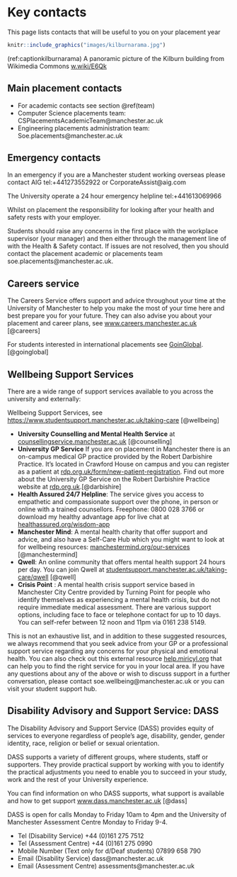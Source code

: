 # Key contacts {#contacts}

This page lists contacts that will be useful to you on your placement year

```r
knitr::include_graphics("images/kilburnarama.jpg")
```
(ref:captionkilburnarama) A panoramic picture of the Kilburn building from Wikimedia Commons [w.wiki/E6Qk](https://w.wiki/E6Qk)


## Main placement contacts {#main}

* For academic contacts see section \@ref(team)
* Computer Science placements team: CSPlacementsAcademicTeam@manchester.ac.uk
* Engineering placements administration team: Soe.placements@manchester.ac.uk

## Emergency contacts {#emergency}
In an emergency if you are a Manchester student working overseas please contact AIG tel:+441273552922 or CorporateAssist@aig.com

The University operate a 24 hour emergency helpline tel:+441613069966

Whilst on placement the responsibility for looking after your health and safety rests with your employer.

Students should raise any concerns in the first place with the workplace supervisor (your manager) and then either through the management line of with the Health & Safety contact. If issues are not resolved, then you should contact the placement academic or placements team soe.placements@manchester.ac.uk.


## Careers service {#careers}

The Careers Service offers support and advice throughout your time at the University of Manchester to help you make the most of your time here and best prepare you for your future. They can also advise you about your placement and career plans, see [www.careers.manchester.ac.uk](https://www.careers.manchester.ac.uk/) [@careers]

For students interested in international placements see [GoinGlobal](https://www.careers.manchester.ac.uk/international/goinglobal/). [@goinglobal]

## Wellbeing Support Services {#wellbeing}

There are a wide range of support services available to you across the university and externally:

Wellbeing Support Services, see [https://www.studentsupport.manchester.ac.uk/taking-care](https://www.studentsupport.manchester.ac.uk/taking-care/) [@wellbeing]

* **University Counselling and Mental Health Service** at [counsellingservice.manchester.ac.uk](https://www.counsellingservice.manchester.ac.uk/) [@counselling]
* **University GP Service** If you are on placement in Manchester there is an on-campus medical GP practice provided by the Robert Darbishire Practice. It’s located in Crawford House on campus and you can register as a patient at [rdp.org.uk/form/new-patient-registration](https://rdp.org.uk/form/new-patient-registration/).  Find out more about the University GP Service on the Robert Darbishire Practice website at [rdp.org.uk](https://rdp.org.uk).[@darbishire]
* **Health Assured 24/7 Helpline**: The service gives you access to empathetic and compassionate support over the phone, in person or online with a trained counsellors. Freephone: 0800 028 3766 or download my healthy advantage app for live chat at [healthassured.org/wisdom-app](https://www.healthassured.org/wisdom-app/)
* **Manchester Mind**: A mental health charity that offer support and advice, and also have a Self-Care Hub which you might want to look at for wellbeing resources: [manchestermind.org/our-services](https://www.manchestermind.org/our-services/) [@manchestermind]
* **Qwell**: An online community that offers mental health support 24 hours per day. You can join Qwell
at [studentsupport.manchester.ac.uk/taking-care/qwell](https://www.studentsupport.manchester.ac.uk/taking-care/qwell/) [@qwell]
* **Crisis Point** : A mental health crisis support service based in Manchester City Centre provided by Turning Point for people who identify themselves as experiencing a mental health crisis, but do not require immediate medical assessment. There are various support options, including face to face or telephone contact for up to 10 days. You can self-refer between 12 noon and 11pm via 0161 238 5149.


This is not an exhaustive list, and in addition to these suggested resources, we always recommend that you seek advice from your GP or a professional support service regarding any concerns for your physical and emotional health. You can also check out this external resource [help.miricyl.org](https://help.miricyl.org) that can help you to find the right service for you in your local area. If you have any questions about any of the above or wish to discuss support in a further conversation, please
contact soe.wellbeing@manchester.ac.uk or you can visit your student support hub.


## Disability Advisory and Support Service: DASS {#dass}

The Disability Advisory and Support Service (DASS) provides equity of services to everyone regardless of people’s age, disability, gender, gender identity, race, religion or belief or sexual orientation.

DASS supports a variety of different groups, where students, staff or supporters. They provide practical support by working with you to identify the practical adjustments you need to enable you to succeed in your study, work and the rest of your University experience.

You can find information on who DASS supports, what support is available and how to get support [www.dass.manchester.ac.uk](https://www.dass.manchester.ac.uk) [@dass]

DASS is open for calls Monday to Friday 10am to 4pm and the University of Manchester Assessment Centre Monday to Friday 9-4.

* Tel (Disability Service) +44 (0)161 275 7512
* Tel (Assessment Centre) +44 (0)161 275 0990
* Mobile Number (Text only for d/Deaf students) 07899 658 790
* Email (Disability Service) dass@manchester.ac.uk
* Email (Assessment Centre) assessments@manchester.ac.uk






